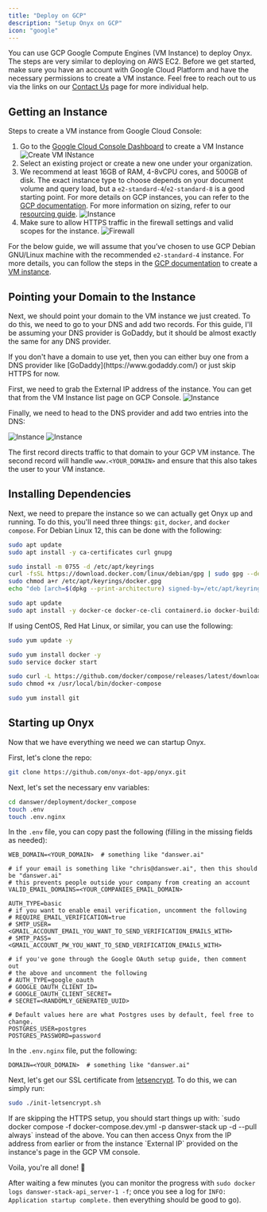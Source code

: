 ```yaml
---
title: "Deploy on GCP"
description: "Setup Onyx on GCP"
icon: "google"
---
```


You can use GCP Google Compute Engines (VM Instance) to deploy Onyx. The steps are very similar to deploying on AWS EC2.
Before we get started, make sure you have an account with Google Cloud Platform and have the necessary permissions to create a VM instance.
Feel free to reach out to us via the links on our [Contact Us](https://docs.danswer.dev/contact_us) page for more individual help.

## Getting an Instance

Steps to create a VM instance from Google Cloud Console:

1. Go to the [Google Cloud Console Dashboard](https://console.cloud.google.com/) to create a VM Instance ![Create VM INstance](/images/setup_guides/gcp/CreateVmInstance.png)
2. Select an existing project or create a new one under your organization.
3. We recommend at least 16GB of RAM, 4-8vCPU cores, and 500GB of disk. The exact instance type to
   choose depends on your document volume and query load, but a `e2-standard-4`/`e2-standard-8` is a
   good starting point. For more details on GCP instances, you can refer to
   the [GCP documentation](https://cloud.google.com/compute/docs/instances).
   For more information on sizing, refer to our [resourcing guide](https://docs.danswer.dev/resourcing).
   ![Instance](/images/setup_guides/gcp/Instance.png)
4. Make sure to allow HTTPS traffic in the firewall settings and valid scopes for the instance. ![Firewall](/images/setup_guides/gcp/Firewall.png)

For the below guide, we will assume that you’ve chosen to use GCP Debian GNU/Linux machine with the recommended `e2-standard-4` instance.
For more details, you can follow the steps in the [GCP documentation](https://cloud.google.com/compute/docs/quickstart) to create a [VM instance](https://cloud.google.com/compute/docs/instances/create-start-instance).

## Pointing your Domain to the Instance

Next, we should point your domain to the VM instance we just created. To do this, we need to go to your DNS and add two records.
For this guide, I'll be assuming your DNS provider is GoDaddy, but it should be almost exactly the same for any DNS provider.

<Info>
  If you don't have a domain to use yet, then you can either buy one from a DNS
  provider like [GoDaddy](https://www.godaddy.com/) or just skip HTTPS for now.
</Info>

First, we need to grab the External IP address of the instance. You can get that from the VM Instance list page on GCP Console.
![Instance](/images/setup_guides/gcp/InstanceIp.png)

Finally, we need to head to the DNS provider and add two entries into the DNS:

![Instance](/images/setup_guides/gcp/ARecord.png)
![Instance](/images/setup_guides/gcp/CnameRecord.png)

The first record directs traffic to that domain to your GCP VM instance. The second record will handle
`www.<YOUR_DOMAIN>` and ensure that this also takes the user to your VM instance.

## Installing Dependencies

Next, we need to prepare the instance so we can actually get Onyx up and running. To do this, you'll
need three things: `git`, `docker`, and `docker compose`. For Debian Linux 12, this can be done with the following:

```bash
sudo apt update
sudo apt install -y ca-certificates curl gnupg

sudo install -m 0755 -d /etc/apt/keyrings
curl -fsSL https://download.docker.com/linux/debian/gpg | sudo gpg --dearmor -o /etc/apt/keyrings/docker.gpg
sudo chmod a+r /etc/apt/keyrings/docker.gpg
echo "deb [arch=$(dpkg --print-architecture) signed-by=/etc/apt/keyrings/docker.gpg] https://download.docker.com/linux/debian $(lsb_release -cs) stable" | sudo tee /etc/apt/sources.list.d/docker.list > /dev/null

sudo apt update
sudo apt install -y docker-ce docker-ce-cli containerd.io docker-buildx-plugin docker-compose-plugin
```

If using CentOS, Red Hat Linux, or similar, you can use the following:

```bash
sudo yum update -y

sudo yum install docker -y
sudo service docker start

sudo curl -L https://github.com/docker/compose/releases/latest/download/docker-compose-$(uname -s)-$(uname -m) -o /usr/local/bin/docker-compose
sudo chmod +x /usr/local/bin/docker-compose

sudo yum install git
```

## Starting up Onyx

Now that we have everything we need we can startup Onyx.

First, let's clone the repo:

```bash
git clone https://github.com/onyx-dot-app/onyx.git
```

Next, let's set the necessary env variables:

```bash
cd danswer/deployment/docker_compose
touch .env
touch .env.nginx
```

In the `.env` file, you can copy past the following (filling in the missing fields as needed):

```
WEB_DOMAIN=<YOUR_DOMAIN>  # something like "danswer.ai"

# if your email is something like "chris@danswer.ai", then this should be "danswer.ai"
# this prevents people outside your company from creating an account
VALID_EMAIL_DOMAINS=<YOUR_COMPANIES_EMAIL_DOMAIN>

AUTH_TYPE=basic
# if you want to enable email verification, uncomment the following
# REQUIRE_EMAIL_VERIFICATION=true
# SMTP_USER=<GMAIL_ACCOUNT_EMAIL_YOU_WANT_TO_SEND_VERIFICATION_EMAILS_WITH>
# SMTP_PASS=<GMAIL_ACCOUNT_PW_YOU_WANT_TO_SEND_VERIFICATION_EMAILS_WITH>

# if you've gone through the Google OAuth setup guide, then comment out
# the above and uncomment the following
# AUTH_TYPE=google_oauth
# GOOGLE_OAUTH_CLIENT_ID=
# GOOGLE_OAUTH_CLIENT_SECRET=
# SECRET=<RANDOMLY_GENERATED_UUID>

# Default values here are what Postgres uses by default, feel free to change.
POSTGRES_USER=postgres
POSTGRES_PASSWORD=password
```

In the `.env.nginx` file, put the following:

```
DOMAIN=<YOUR_DOMAIN>  # something like "danswer.ai"
```

Next, let's get our SSL certificate from [letsencrypt](https://letsencrypt.org/). To do this, we can simply run:

```bash
sudo ./init-letsencrypt.sh
```

<Info>
  If are skipping the HTTPS setup, you should start things up with: `sudo docker
  compose -f docker-compose.dev.yml -p danswer-stack up -d --pull always`
  instead of the above. You can then access Onyx from the IP address from
  earlier or from the instance `External IP` provided on the instance's page in
  the GCP VM console.
</Info>

Voila, you're all done! 🎉

After waiting a few minutes (you can monitor the progress with
`sudo docker logs danswer-stack-api_server-1 -f`; once you see a log for
`INFO:     Application startup complete.` then everything should be good to go).
